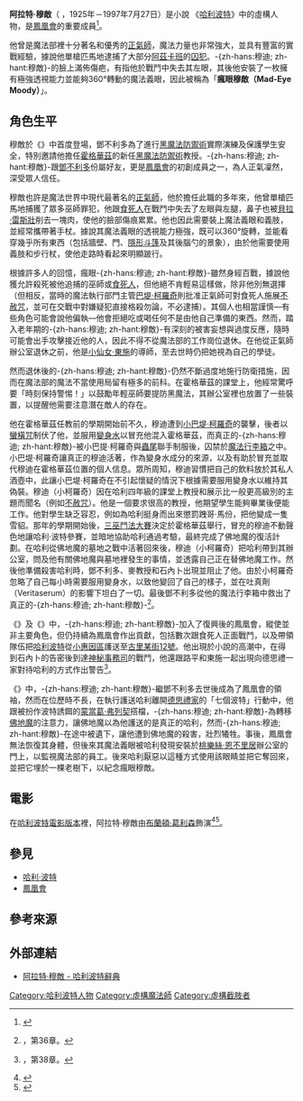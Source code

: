 {{noteTA
|T=zh-hans:阿拉斯托·穆迪; zh-hant:阿拉特·穆敵;
|G1=哈利波特
|1=zh-tw:穆敵;zh-hk:穆敵;zh-hans:穆迪;
|2=zh-tw:瘋眼;zh-hk:瘋眼;zh-hans:疯眼汉;
}}

{{in-universe|time=2014-09-17T09:10:04+00:00}}
{{哈利·波特人物|
bgcolor=#4d2a08|
fgcolor=#fff|
名字=-{阿拉斯托·穆迪}-<br>-{阿拉特·穆敵}-|
gender=[[男性|男性]]|
house=[[葛來分多|葛來分多]]|
blood=[[纯血|纯血]]|
loyalty=[[魔法部|魔法部]]、[[鄧不利多|鄧不利多]]和[[凤凰社|凤凰社]]|
portrayer=[[布蘭頓·葛利森|布蘭頓·葛利森]]|
appearance=《{{哈利波特4}}》|
}}

'''阿拉特·穆敵'''（{{lang-en|Alastor Moody}} ，1925年－1997年7月27日）是小說 《[[哈利波特|哈利波特]]》中的虛構人物，是[[鳳凰會|鳳凰會]]的重要成員<ref>{{Cite news|url=http://www.mtv.com/news/2438883/exclusive-harry-potter-clip-mad-eye-moody/|title=EXCLUSIVE 'Harry Potter' Clip Shows The Origin Of Mad-Eye Moody|author=JOSH WIGLER|date=2011-03-28|newspaper=MTV News|accessdate=2018-06-28|language=en|archive-date=2019-08-27|archive-url=https://web.archive.org/web/20190827125732/http://www.mtv.com/news/2438883/exclusive-harry-potter-clip-mad-eye-moody/|dead-url=no}}</ref>。

他曾是魔法部裡十分著名和優秀的[[魔法部#正氣師辦公室|正氣師]]，魔法力量也非常強大，並具有豐富的實戰經驗，據說他單槍匹馬地逮捕了大部分[[阿茲卡班|阿茲卡班]]的[[囚犯|囚犯]]。-{zh-hans:穆迪; zh-hant:穆敵}-的臉上滿佈傷疤，有指他於戰鬥中失去其左眼，其後他安裝了一枚擁有極強透視能力並能夠360°轉動的魔法義眼，因此被稱為「'''瘋眼穆敵（Mad-Eye Moody）'''」。

== 角色生平 ==
穆敵於《{{哈利波特4}}》中首度登場，鄧不利多為了進行[[黑魔法防禦術|黑魔法防禦術]]實際演練及保護學生安全，特別邀請他擔任[[霍格華茲|霍格華茲]]的新任[[黑魔法防禦術|黑魔法防禦術]]教授。-{zh-hans:穆迪; zh-hant:穆敵}-跟[[鄧不利多|鄧不利多]]份屬好友，更是[[鳳凰會|鳳凰會]]的初創成員之一，為人正氣凜然，深受眾人信任。

穆敵也許是魔法世界中現代最著名的[[魔法部#正氣師辦公室|正氣師]]，他於擔任此職的多年來，他曾單槍匹馬地捕獲了眾多巫師罪犯，他跟[[食死人|食死人]]在戰鬥中失去了左眼與左腿，鼻子也被[[貝拉·雷斯壯|貝拉·雷斯壯]]削去一塊肉，使他的臉部傷痕累累。他也因此需要裝上魔法義眼和義肢，並經常攜帶著手杖。據說其魔法義眼的透視能力極強，既可以360°旋轉，並能看穿幾乎所有東西（包括牆壁、門、[[隱形斗篷|隱形斗篷]]及其後腦勺的景象），由於他需要使用義肢和步行杖，使他走路時看起來明顯跛行。

根據許多人的回憶，瘋眼-{zh-hans:穆迪; zh-hant:穆敵}-雖然身經百戰，據說他獲允許殺死被他追捕的巫師或[[食死人|食死人]]，但他絕不肯輕易這樣做，除非他別無選擇（但相反，當時的魔法執行部門主管[[巴堤·柯羅奇|巴堤·柯羅奇]]則批准正氣師可對食死人施展[[哈利波特中的魔法符咒#不赦咒|不赦咒]]，並可在交戰中對嫌疑犯直接格殺勿論，不必逮捕）。其個人也相當謹慎—有些角色可能會說他偏執—他會拒絕吃或喝任何不是由他自己準備的東西。然而，踏入老年期的-{zh-hans:穆迪; zh-hant:穆敵}-有深刻的被害妄想與過度反應，隨時可能會出手攻擊接近他的人，因此不得不從魔法部的工作崗位退休。在他從正氣師辦公室退休之前，他是[[小仙女·東施|小仙女·東施]]的導師，至去世時仍把她視為自己的學徒。

然而退休後的-{zh-hans:穆迪; zh-hant:穆敵}-仍然不斷過度地施行防衛措施，因而在魔法部的魔法不當使用局留有極多的前科。在霍格華茲的課堂上，他經常驚呼要「時刻保持警惕！」以鼓勵年輕巫師要提防黑魔法，其辦公室裡也放置了一些裝置，以提醒他需要注意潛在敵人的存在。

他在霍格華茲任教前的學期開始前不久，穆迪遭到[[小巴堤·柯羅奇|小巴堤·柯羅奇]]的襲擊，後者以[[哈利波特中的魔法符咒#蠻橫咒|蠻橫咒]]制伏了他，並服用[[哈利波特中的魔法符咒#魔藥學|變身水]]以冒充他混入霍格華茲，而真正的-{zh-hans:穆迪; zh-hant:穆敵}-被小巴提·柯羅奇與[[蟲尾|蟲尾]]聯手制服後，囚禁於[[哈利波特中的魔法物品#魔法行李箱|魔法行李箱]]之中。小巴堤·柯羅奇讓真正的穆迪活著，作為變身水成分的來源，以及有助於冒充並取代穆迪在霍格華茲位置的個人信息。眾所周知，穆迪習慣把自己的飲料放於其私人酒壺中，此讓小巴堤·柯羅奇在不引起懷疑的情況下根據需要服用變身水以維持其偽裝。穆迪（小柯羅奇）因在哈利四年級的課堂上教授和展示比一般更高級別的主題而聞名（例如[[哈利波特中的魔法符咒#不赦咒|不赦咒]]）。他是一個要求很高的教授，他期望學生能夠畢業後便能工作。他對學生缺乏容忍，例如為哈利挺身而出來懲罰跩哥·馬份，把他變成一隻雪貂。那年的學期開始後，[[哈利波特—火盃的考驗|三巫鬥法大賽]]決定於霍格華茲舉行，冒充的穆迪不動聲色地讓哈利·波特參賽，並暗地協助哈利通過考驗，最終完成了佛地魔的復活計劃。在哈利從佛地魔的墓地之戰中活著回來後，穆迪（小柯羅奇）把哈利帶到其辦公室，問及他有關佛地魔與墓地裡發生的事情，並透露自己正在替佛地魔工作。然後他準備殺害哈利時，鄧不利多、麥教授和石內卜出現並阻止了他。由於小柯羅奇忽略了自己每小時需要服用變身水，以致他變回了自己的樣子，並在吐真劑（Veritaserum）的影響下坦白了一切。最後鄧不利多從他的魔法行李箱中救出了真正的-{zh-hans:穆迪; zh-hant:穆敵}-<ref>{{哈利波特4}}，第36章。</ref>。

《{{哈利波特5}}》及《{{哈利波特6}}》中，-{zh-hans:穆迪; zh-hant:穆敵}-加入了復興後的鳳凰會，縱使並非主要角色，但仍持續為鳳凰會作出貢獻，包括數次跟食死人正面戰鬥，以及帶領隊伍把[[哈利·波特_(角色)|哈利波特]]從[[哈利波特中的地點#小惠因區|小惠因區]]護送至[[哈利波特中的地點#古里某街12號|古里某街12號]]。他出現於小說的高潮中，在得到石內卜的告密後到達[[魔法部#神秘事務司|神秘事務司]]的戰鬥，他還跟路平和東施一起出現向德思禮一家對待哈利的方式作出警告<ref>{{哈利波特5}}，第38章。</ref>。

《{{哈利波特7}}》中，-{zh-hans:穆迪; zh-hant:穆敵}-繼鄧不利多去世後成為了鳳凰會的領袖，然而在位歷時不長，在執行護送哈利離開[[德思禮一家|德思禮家]]的「七個波特」行動中，他跟被扮作波特誘餌的[[鳳凰會#蒙當葛·弗列契|蒙當葛·弗列契]]搭檔，-{zh-hans:穆迪; zh-hant:穆敵}-為轉移[[佛地魔|佛地魔]]的注意力，讓佛地魔以為他護送的是真正的哈利，然而-{zh-hans:穆迪; zh-hant:穆敵}-在途中被遺下，讓他遭到佛地魔的殺害，壯烈犧牲。事後，鳳凰會無法恢復其身體，但後來其魔法義眼被哈利發現安裝於[[桃樂絲·恩不里居|桃樂絲·恩不里居]]辦公室的門上，以監視魔法部的員工。後來哈利厭惡以這種方式使用該眼睛並把它奪回來，並把它埋於一棵老樹下，以紀念瘋眼穆敵。

== 電影 ==
在[[哈利波特_(電影系列)|哈利波特電影版本]]裡，阿拉特·穆敵由[[布蘭頓·葛利森|布蘭頓·葛利森]]飾演<ref>{{Cite web|url=http://ent.sina.com.cn/m/2007-06-26/15101614270.shtml|title=《哈利-波特与凤凰社》人物介绍--“疯眼汉”穆迪|accessdate=2018-06-28|date=2007-06-26|publisher=新浪网|archive-date=2019-08-28|archive-url=https://web.archive.org/web/20190828035557/http://ent.sina.com.cn/m/2007-06-26/15101614270.shtml|dead-url=no}}</ref><ref>{{Cite web|url=http://news.bbc.co.uk/2/shared/spl/hi/pop_ups/05/entertainment_goblet_of_fire/html/3.stm|title=Mad-Eye Moody|accessdate=2018-06-28|publisher=BBC News|archive-date=2019-09-01|archive-url=https://web.archive.org/web/20190901044328/http://news.bbc.co.uk/2/shared/spl/hi/pop_ups/05/entertainment_goblet_of_fire/html/3.stm|dead-url=no}}</ref>。

==參見==

* [[哈利·波特|哈利·波特]]
* [[鳳凰會|鳳凰會]]

== 參考來源 ==
<references />

== 外部連結 ==
{{Commons category|Alastor Moody}}
* [https://www.hp-lexicon.org/character/alastor-mad-eye-moody/ 阿拉特·穆敵 - 哈利波特辭典] {{Wayback|url=https://www.hp-lexicon.org/character/alastor-mad-eye-moody/ |date=20210124235833 }}{{en}}

{{Start box}}
{{s-bef|before=[[雷木思·路平|雷木思·路平]]}}
{{s-ttl|title=[[霍格華茲|霍格華茲]][[黑魔法防禦術|黑魔法防禦術]]教授|years=1994年－1995年}}
{{s-aft|after=[[桃樂絲·恩不里居|桃樂絲·恩不里居]]}}
{{End box}}
{{harrypotter}}

[[Category:哈利波特人物|Category:哈利波特人物]]
[[Category:虛構魔法師|Category:虛構魔法師]]
[[Category:虛構截肢者|Category:虛構截肢者]]